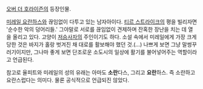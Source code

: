 [[오버 더 호라이즌]]의 등장인물.

[[미레일 요란하스]]와 끊임없이 다투고 있는 남자아이다. [[티르 스트라이크]]의 평을 빌리자면 '순수한 악의 덩어리들.' 그야말로 서로를 끊임없이 견제하며 잔혹한 장난을 치는 데 열을 올리고 있다. 고양이 [[저승사자]]의 주인이기도 하다. 소설 속에서 미레일에게 가장 크게 당한 것은 바지가 홀랑 벗겨진 채 대로를 활보해야 했던 것.(…) 나쁘게 보면 그냥 말썽꾸러기이지만, 그나마 좋게 보면 단조로운 소도시의 일상에 활기를 불어넣어주는 역할이라고 언급된다.

참고로 율피트와 미레일의 성의 유래는 아마도 '''소란'''다스, 그리고 '''요란'''하스. 즉 소란하고 요란스럽다는 의미다. 물론 공식적으로 언급되진 않았다.
